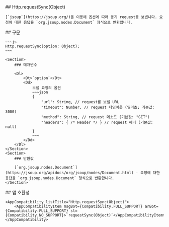 
<Section>
    ## Http.requestSync(Object)

    [`jsoup`](https://jsoup.org/)을 이용해 옵션에 따라 동기 request를 보냅니다. 요청에 대한 응답을 `org.jsoup.nodes.Document` 형식으로 반환합니다.
</Section>
<Section>
    ## 구문

    ~~~js
    Http.requestSync(option: Object);
    ~~~

    <Section>
        ### 매개변수

        <Dl>
            <Dt>`option`</Dt>
            <Dd>
                보낼 요청의 옵션
                ~~~json
                {
                    "url": String, // request를 보낼 URL
                    "timeout": Number, // request 타임아웃 (밀리초; 기본값: 3000)
                    "method": String, // request 메소드 (기본값: "GET")
                    "headers": { /* Header */ } // request 헤더 (기본값: null)
                }
                ~~~
            </Dd>
        </Dl>
    </Section>
    <Section>
        ### 반환값

        [`org.jsoup.nodes.Document`](https://jsoup.org/apidocs/org/jsoup/nodes/Document.html) - 요청에 대한 응답을 `org.jsoup.nodes.Document` 형식으로 반환합니다.
    </Section>
</Section>
<Section>
    ## 앱 호환성

    <AppCompatibility listTitle="Http.requestSync(Object)">
        <AppCompatibilityItem msgBot={Compatibility.FULL_SUPPORT} arBot={Compatibility.FULL_SUPPORT} sl={Compatibility.NO_SUPPORT}>`requestSync(Object)`</AppCompatibilityItem>
    </AppCompatibility>
</Section>
